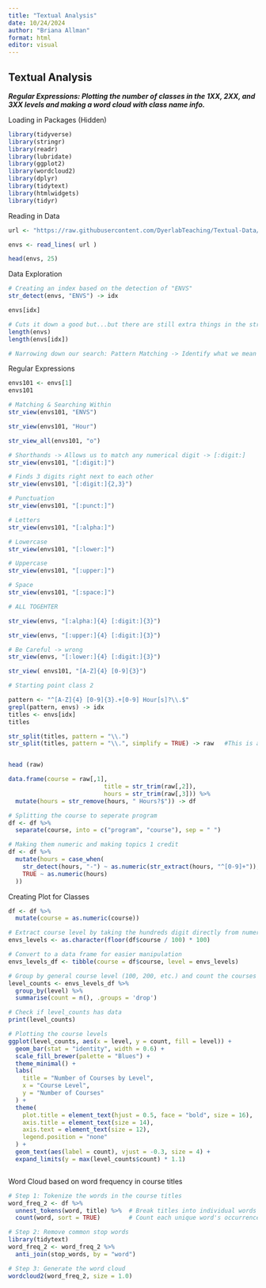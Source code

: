 ```yaml
---
title: "Textual Analysis"
date: 10/24/2024
author: "Briana Allman"
format: html
editor: visual
---
```


## Textual Analysis

***Regular Expressions: Plotting the number of classes in the 1XX, 2XX, and 3XX levels and making a word cloud with class name info.***

Loading in Packages (Hidden)

```r

library(tidyverse)
library(stringr)
library(readr)
library(lubridate)
library(ggplot2)
library(wordcloud2)
library(dplyr)
library(tidytext)
library(htmlwidgets)
library(tidyr)
```

Reading in Data

```r
url <- "https://raw.githubusercontent.com/DyerlabTeaching/Textual-Data/refs/heads/main/data/ENVSclasses.txt?token=GHSAT0AAAAAACWO27UIA46V72P7DBZEP5EKZYZFFXQ"

envs <- read_lines( url )

head(envs, 25)
```

Data Exploration

```r
# Creating an index based on the detection of "ENVS"
str_detect(envs, "ENVS") -> idx

envs[idx]

# Cuts it down a good but...but there are still extra things in the string
length(envs)
length(envs[idx])

# Narrowing down our search: Pattern Matching -> Identify what we mean when we say we are looking for 4 uppercase letters followed by 3 numbers followed by additional text -> REGULAR EXPRESSIONS
```

Regular Expressions

```r
envs101 <- envs[1]
envs101

# Matching & Searching Within
str_view(envs101, "ENVS")

str_view(envs101, "Hour")

str_view_all(envs101, "o")

# Shorthands -> Allows us to match any numerical digit -> [:digit:]
str_view(envs101, "[:digit:]")

# Finds 3 digits right next to each other
str_view(envs101, "[:digit:]{2,3}")

# Punctuation
str_view(envs101, "[:punct:]")

# Letters
str_view(envs101, "[:alpha:]")

# Lowercase
str_view(envs101, "[:lower:]")

# Uppercase
str_view(envs101, "[:upper:]")

# Space
str_view(envs101, "[:space:]")

# ALL TOGEHTER

str_view(envs, "[:alpha:]{4} [:digit:]{3}")

str_view(envs, "[:upper:]{4} [:digit:]{3}")

# Be Careful -> wrong
str_view(envs, "[:lower:]{4} [:digit:]{3}")

str_view( envs101, "[A-Z]{4} [0-9]{3}")
```

```r
# Starting point class 2

pattern <- "^[A-Z]{4} [0-9]{3}.+[0-9] Hour[s]?\\.$"
grepl(pattern, envs) -> idx
titles <- envs[idx]
titles

str_split(titles, pattern = "\\.")
str_split(titles, pattern = "\\.", simplify = TRUE) -> raw   #This is a Matrix


head (raw)

data.frame(course = raw[,1],
                           title = str_trim(raw[,2]),
                           hours = str_trim(raw[,3])) %>% 
  mutate(hours = str_remove(hours, " Hours?$")) -> df

# Splitting the course to seperate program
df <- df %>%
  separate(course, into = c("program", "course"), sep = " ")

# Making them numeric and making topics 1 credit
df <- df %>%
  mutate(hours = case_when(
    str_detect(hours, "-") ~ as.numeric(str_extract(hours, "^[0-9]+")),
    TRUE ~ as.numeric(hours)
  ))
```

Creating Plot for Classes

```r
df <- df %>%
  mutate(course = as.numeric(course))

# Extract course level by taking the hundreds digit directly from numeric values
envs_levels <- as.character(floor(df$course / 100) * 100)

# Convert to a data frame for easier manipulation
envs_levels_df <- tibble(course = df$course, level = envs_levels)

# Group by general course level (100, 200, etc.) and count the courses in each
level_counts <- envs_levels_df %>%
  group_by(level) %>%
  summarise(count = n(), .groups = 'drop')

# Check if level_counts has data
print(level_counts)

# Plotting the course levels
ggplot(level_counts, aes(x = level, y = count, fill = level)) +
  geom_bar(stat = "identity", width = 0.6) +
  scale_fill_brewer(palette = "Blues") +
  theme_minimal() +
  labs(
    title = "Number of Courses by Level",
    x = "Course Level",
    y = "Number of Courses"
  ) +
  theme(
    plot.title = element_text(hjust = 0.5, face = "bold", size = 16),
    axis.title = element_text(size = 14),
    axis.text = element_text(size = 12),
    legend.position = "none"
  ) +
  geom_text(aes(label = count), vjust = -0.3, size = 4) +
  expand_limits(y = max(level_counts$count) * 1.1)
```

```{}
```

Word Cloud based on word frequency in course titles

```r
# Step 1: Tokenize the words in the course titles
word_freq_2 <- df %>%
  unnest_tokens(word, title) %>%  # Break titles into individual words
  count(word, sort = TRUE)        # Count each unique word's occurrence

# Step 2: Remove common stop words
library(tidytext)
word_freq_2 <- word_freq_2 %>%
  anti_join(stop_words, by = "word")

# Step 3: Generate the word cloud
wordcloud2(word_freq_2, size = 1.0)
```
